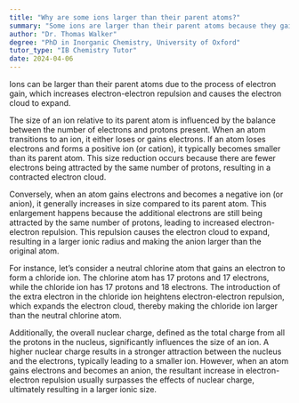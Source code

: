 ```yaml
---
title: "Why are some ions larger than their parent atoms?"
summary: "Some ions are larger than their parent atoms because they gain electrons, increasing electron-electron repulsion and expanding the electron cloud."
author: "Dr. Thomas Walker"
degree: "PhD in Inorganic Chemistry, University of Oxford"
tutor_type: "IB Chemistry Tutor"
date: 2024-04-06
---
```


Ions can be larger than their parent atoms due to the process of electron gain, which increases electron-electron repulsion and causes the electron cloud to expand.

The size of an ion relative to its parent atom is influenced by the balance between the number of electrons and protons present. When an atom transitions to an ion, it either loses or gains electrons. If an atom loses electrons and forms a positive ion (or cation), it typically becomes smaller than its parent atom. This size reduction occurs because there are fewer electrons being attracted by the same number of protons, resulting in a contracted electron cloud.

Conversely, when an atom gains electrons and becomes a negative ion (or anion), it generally increases in size compared to its parent atom. This enlargement happens because the additional electrons are still being attracted by the same number of protons, leading to increased electron-electron repulsion. This repulsion causes the electron cloud to expand, resulting in a larger ionic radius and making the anion larger than the original atom.

For instance, let’s consider a neutral chlorine atom that gains an electron to form a chloride ion. The chlorine atom has $17$ protons and $17$ electrons, while the chloride ion has $17$ protons and $18$ electrons. The introduction of the extra electron in the chloride ion heightens electron-electron repulsion, which expands the electron cloud, thereby making the chloride ion larger than the neutral chlorine atom.

Additionally, the overall nuclear charge, defined as the total charge from all the protons in the nucleus, significantly influences the size of an ion. A higher nuclear charge results in a stronger attraction between the nucleus and the electrons, typically leading to a smaller ion. However, when an atom gains electrons and becomes an anion, the resultant increase in electron-electron repulsion usually surpasses the effects of nuclear charge, ultimately resulting in a larger ionic size.
    